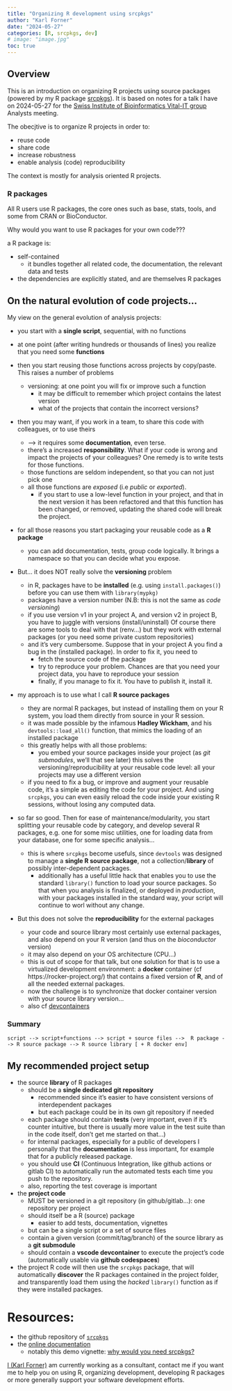 ```yaml
---
title: "Organizing R development using srcpkgs"
author: "Karl Forner"
date: "2024-05-27"
categories: [R, srcpkgs, dev]
# image: "image.jpg"
toc: true
---
```


## Overview

This is an introduction on organizing R projects using source packages (powered by my R package [srcpkgs](https://kforner.github.io/srcpkgs/)). It is based on notes for a talk I have on 2024-05-27 for the [Swiss Institute of Bioinformatics Vital-IT group](https://www.sib.swiss/vital-it) Analysts meeting.

The obecjtive is to organize R projects in order to:

- reuse code
- share code
- increase robustness
- enable analysis (code) reproducibility


The context is mostly for analysis oriented R projects.

### R packages

All R users use R packages, the core ones such as base, stats, tools, and some from CRAN or BioConductor.

Why would you want to use R packages for your own code???

a R package is:

  - self-contained
    * it bundles together all related code, the documentation, the relevant data and tests
  - the dependencies are explicitly stated, and are themselves R packages


## On the natural evolution of code projects... 

My view on the general evolution of analysis projects:

- you start with a **single script**, sequential, with no functions

- at one point (after writing hundreds or thousands of lines) you realize that you need some **functions**

- then you start reusing those functions across projects by copy/paste. This raises a number of problems
  * versioning: at one point you will fix or improve such a function
    * it may be difficult to remember which project contains the latest version
    * what of the projects that contain the incorrect versions?

- then you may want, if you work in a team, to share this code with colleagues, or to use theirs
  * --> it requires some **documentation**, even terse.
  * there's a increased **responsibility**. What if your code is wrong and impact the projects of your colleagues? One remedy is to write tests for those functions.
  * those functions are seldom independent, so that you can not just pick one
  * all those functions are *exposed* (i.e *public* or *exported*). 
    * if you start to use a low-level function in your project, and that in the next version it has been refactored and that
      this function has been changed, or removed, updating the shared code will break the project.

- for all those reasons you start packaging your reusable code as a **R package**
  * you can add documentation, tests, group code logically. It brings a namespace so that you can decide what you expose.

- But... it does NOT really solve the **versioning** problem
  * in R, packages have to be **installed** (e.g. using `install.packages()`) before you can use them with `library(mypkg)`
  * packages have a version number (N.B: this is not the same as *code versioning*)
  * if you use version v1 in your project A, and version v2 in project B, you have to juggle with versions (install/uninstall)
  Of course there are some tools to deal with that (renv...) but they work with external packages (or you need some private custom repositories)
  * and it's very cumbersome. Suppose that in your project A you find a bug in the (installed package).
  In order to fix it, you need to 
      * fetch the source code of the package
      * try to reproduce your problem. Chances are that you need your project data, you have to reproduce your session
      * finally, if you manage to fix it. You have to publish it, install it.

- my approach is to use what I call **R source packages**
  * they are normal R packages, but instead of installing them on your R system, you load them directly from source in your R session.
  * it was made possible by the infamous **Hadley Wickham**, and his `devtools::load_all()` function, that mimics the loading of an installed package
  * this greatly helps with all those problems:
    * you embed your source packages inside your project (as *git submodules*, we'll that see later)
    this solves the versioning/reproducibility at your reusable code level: all your projects may use a different version
  * if you need to fix a bug, or improve and augment your reusable code, it's a simple as editing the code for your project.
    And using `srcpkgs`, you can even easily reload the code inside your existing R sessions, without losing any computed data.

- so far so good. Then for ease of maintenance/modularity, you start splitting your reusable code by category, and develop 
several R packages, e.g. one for some misc utilities, one for loading data from your database, one for some specific analysis...
  * this is where `srcpkgs` become usefuls, since `devtools` was designed to manage a **single R source package**, not a collection/**library** of possibly inter-dependent packages.
    * additionally has a useful little hack that enables you to use the standard `library()` function to load your source packages. 
    So that when you analysis is finalized, or deployed in *production*, with your packages installed in the standard way, your script will continue to worl without any change.

- But this does not solve the **reproducibility** for the external packages
  * your code and source library most certainly use external packages, and also depend on your R version (and thus on the *bioconductor* version)
  * it may also depend on your OS architecture (CPU...)
  * this is out of scope for that talk, but one solution for that is to use a virtualized development environment: a **docker** container (cf https://rocker-project.org/) that contains a fixed version of **R**, and of all the needed external packages.
  * now the challenge is to synchronize that docker container version with your source library version...
  * also cf [devcontainers](https://code.visualstudio.com/docs/devcontainers/containers)


### Summary

`script --> script+functions --> script + source files -->  R package --> R source package --> R source library [ + R docker env]`

## My recommended project setup

- the source **library** of R packages
  * should be a **single dedicated git repository**
    * recommended since it's easier to have consistent versions of interdependent packages
    * but each package could be in its own git repository if needed
  * each package should contain **tests** (very important, even if it's counter intuitive, but there is usually more value in the test suite than in the code itself, don't get me started on that...)
  * for internal packages, especially for a public of developers I personally that the **documentation** is less important, for example that for a publicly released package.
  * you should use **CI** (Continuous Integration, like github actions or gitlab CI) to automatically run the automated tests each time you push to the repository.
  * also, reporting the test coverage is important

- the **project code**
  * MUST be versioned in a git repository (in github/gitlab...): one repository per project
  * should itself be a R (source) package
    * easier to add tests, documentation, vignettes
  * but can be a single script or a set of source files
  * contain a given version (commit/tag/branch) of the source library as a **git submodule**
  * should contain a **vscode devcontainer** to execute the project's code (automatically usable via **github codespaces**)
- the project R code will then use the `srcpkgs` package, that will automatically **discover** the R packages
  contained in the project folder, and transparently load them using the *hacked* `library()` function as if they were installed packages.

# Resources:

- the github repository of [`srcpkgs`](https://github.com/kforner/srcpkgs)
- the [online documentation](https://kforner.github.io/srcpkgs/)
  * notably this demo vignette: [why would you need srcpkgs?](https://kforner.github.io/srcpkgs/articles/demo.html)

[I (Karl Forner)](../../about) am currently working as a consultant, contact me if you want me to help you on using R, 
organizing development, developing R packages or more generally support your software development efforts.




